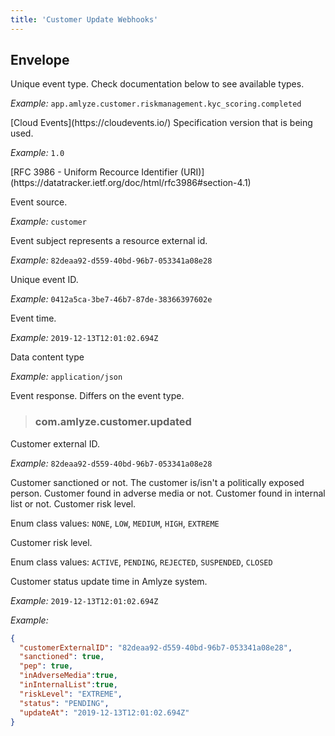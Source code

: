 ```yaml
---
title: 'Customer Update Webhooks'
---
```


## Envelope

<ResponseField name="type" type="string">
Unique event type. Check documentation below to see available types.

_Example:_ `app.amlyze.customer.riskmanagement.kyc_scoring.completed`
</ResponseField>

<ResponseField name="specversion" type="string">
[Cloud Events](https://cloudevents.io/) Specification version that is being used.

_Example:_ `1.0`
</ResponseField>

<ResponseField name="source" type="URI-reference">
[RFC 3986 - Uniform Recource Identifier (URI)](https://datatracker.ietf.org/doc/html/rfc3986#section-4.1)

Event source.

_Example:_ `customer`
</ResponseField>

<ResponseField name="subject" type="string">
Event subject represents a resource external id.

_Example:_ `82deaa92-d559-40bd-96b7-053341a08e28`
</ResponseField>

<ResponseField name="id" type="string">
Unique event ID.

_Example:_ `0412a5ca-3be7-46b7-87de-38366397602e`
</ResponseField>

<ResponseField name="time" type="date">
Event time.

_Example:_ `2019-12-13T12:01:02.694Z`
</ResponseField>

<ResponseField name="datacontenttype" type="string">
Data content type

_Example:_ `application/json`
</ResponseField>

<ResponseField name="data" type="object">
Event response. Differs on the event type.
</ResponseField>

> ### com.amlyze.customer.updated

<ResponseField name="customerExternalID" type="string">
Customer external ID.

_Example:_ `82deaa92-d559-40bd-96b7-053341a08e28`
</ResponseField>

<ResponseField name="sanctioned" type="boolean">
Customer sanctioned or not.
</ResponseField>

<ResponseField name="pep" type="boolean">
The customer is/isn't a politically exposed person.
</ResponseField>

<ResponseField name="inAdverseMedia" type="boolean">
Customer found in adverse media or not.
</ResponseField>

<ResponseField name="inInternalList" type="boolean">
Customer found in internal list or not.
</ResponseField>

<ResponseField name="riskLevel" type="string from enum">
Customer risk level.

Enum class values: `NONE`,  `LOW`, `MEDIUM`, `HIGH`, `EXTREME`
</ResponseField>

<ResponseField name="status" type="string from enum">
Customer risk level.

Enum class values: `ACTIVE`,  `PENDING`, `REJECTED`, `SUSPENDED`, `CLOSED`
</ResponseField>

<ResponseField name="updatedAt" type="date">
Customer status update time in Amlyze system.

_Example:_ `2019-12-13T12:01:02.694Z`
</ResponseField>

_Example:_ 
```json
{
  "customerExternalID": "82deaa92-d559-40bd-96b7-053341a08e28",
  "sanctioned": true,
  "pep": true,
  "inAdverseMedia":true,
  "inInternalList":true,
  "riskLevel": "EXTREME",
  "status": "PENDING",
  "updateAt": "2019-12-13T12:01:02.694Z"
}
```